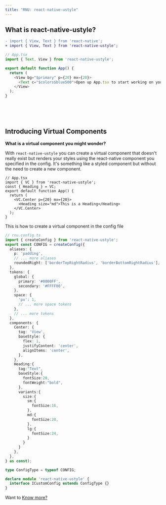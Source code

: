 ```yaml
---
title: "RNU: react-native-ustyle"
---
```




<Fold1/>

## What is react-native-ustyle?
```diff
- import { View, Text } from 'react-native';
+ import { View, Text } from 'react-native-ustyle';
```

```js
// App.tsx
import { Text, View } from 'react-native-ustyle';

export default function App() {
  return (
    <View bg="$primary" p={20} mx={20}>
      <Text c="$colors$blue500">Open up App.tsx to start working on your app!</Text>
    </View>
  );
}
```

<br/>
<br/>
<br/>
<Fold2/>

## Introducing Virtual Components

**What is a virtual component you might wonder?**

With `react-native-ustyle` you can create a virtual component that doesn't really exist but renders your styles using the react-native component
you specified in the config. It's something like a styled component but without the need to create a new component.

```tsx
// App.tsx
import { VC } from 'react-native-ustyle';
const { Heading } = VC;
export default function App() {
  return (
    <VC.Center p={20} mx={20}>
      <Heading size="md">This is a Heading</Heading>
    </VC.Center>
  );
}
```
This is how to create a virtual component in the config file

```ts
// rnu.config.ts
import { createConfig } from 'react-native-ustyle';
export const CONFIG = createConfig({
  aliases: {
    p: 'padding',
    // ... more aliases 
    roundedRight: ['borderTopRightRadius', 'borderBottomRightRadius'],
  },
  tokens: {
    global: {
      primary: '#0000FF',
      secondary: '#FFFF00',
    },
    space: {
      'px': 1,  
      // ... more space tokens
    },
    // ... more tokens
  },
  components: {
    Center: {
      tag: 'View',
      baseStyle: {
        flex: 1,
        justifyContent: 'center',
        alignItems: 'center',
      },
    },
    Heading:{
      tag:"Text",
      baseStyle:{
        fontSize:20,
        fontWeight:"bold",
      },
      variants:{
        size:{
          sm:{
            fontSize:16,
          },
          md:{
            fontSize:20,
          },
          lg:{
            fontSize:24,
          }
        }
      }
    },
  },
} as const);

type ConfigType = typeof CONFIG;

declare module 'react-native-ustyle' {
  interface ICustomConfig extends ConfigType {}
}


```
Want to [Know more?](/docs/virtual-components)



